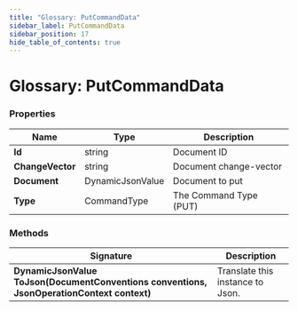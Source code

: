 ---
title: "Glossary: PutCommandData"
sidebar_label: PutCommandData
sidebar_position: 17
hide_table_of_contents: true
---




# Glossary: PutCommandData
<LanguageSwitcher supportedLanguages={supportedLanguages} />
<LanguageContent language="csharp">


### Properties

| Name | Type | Description |
| ------------- | ------------- | ----- |
| **Id** | string | Document ID |
| **ChangeVector** | string | Document change-vector |
| **Document** | DynamicJsonValue | Document to put |
| **Type** | CommandType | The Command Type (PUT) |

### Methods

| Signature | Description |
| ---------- | ----------- |
| **DynamicJsonValue ToJson(DocumentConventions conventions, JsonOperationContext context)** | Translate this instance to Json. |

</LanguageContent>

<!---

-->